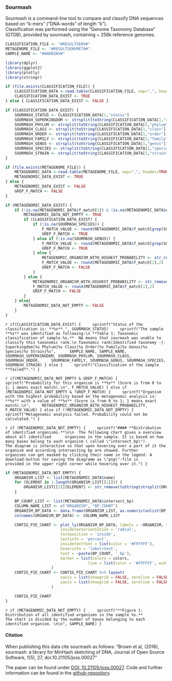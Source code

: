 ### Sourmash

Sourmash is a command-line tool to compare and classify DNA sequences based on "k-mers" ("DNA-words" of length "k").  
Classification was performed using the "Genome Taxonomy Database" (GTDB), provided by sourmash, containing ~ 258k reference genomes.

```r
CLASSIFICATION_FILE <- "#RESULTSENV#"
METAGENOME_FILE <- "#RESULTSENVMETA#"
SAMPLE_NAME <- "#NAMEENV#"

library(dplyr)
library(ggplot2)
library(plotly)
library(stringr)

if (file.exists(CLASSIFICATION_FILE)) {
	CLASSIFICATION_DATA <-read.table(CLASSIFICATION_FILE, sep=",", header=TRUE, na.strings = c("", "NA"))
	CLASSIFICATION_DATA_EXIST <- TRUE
} else { CLASSIFICATION_DATA_EXIST <- FALSE }

if (CLASSIFICATION_DATA_EXIST) {
	SOURMASH_STATUS <- CLASSIFICATION_DATA[1,"status"]
	SOURMASH_SUPERKINGDOM <- strsplit(toString(CLASSIFICATION_DATA[1,"superkingdom"]), '__')[[1]][2]
	SOURMASH_PHYLUM <- strsplit(toString(CLASSIFICATION_DATA[1,"phylum"]), '__')[[1]][2]
	SOURMASH_CLASS <- strsplit(toString(CLASSIFICATION_DATA[1,"class"]), '__')[[1]][2]
	SOURMASH_ORDER <- strsplit(toString(CLASSIFICATION_DATA[1,"order"]), '__')[[1]][2]
	SOURMASH_FAMILY <- strsplit(toString(CLASSIFICATION_DATA[1,"family"]), '__')[[1]][2]
	SOURMASH_GENUS <- strsplit(toString(CLASSIFICATION_DATA[1,"genus"]), '__')[[1]][2]
	SOURMASH_SPECIES <- strsplit(toString(CLASSIFICATION_DATA[1,"species"]), '__')[[1]][2]
	SOURMASH_STRAIN <- strsplit(toString(CLASSIFICATION_DATA[1,"strain"]), '__')[[1]][2]
}

if (file.exists(METAGENOME_FILE)) {
	METAGENOMIC_DATA <-read.table(METAGENOME_FILE, sep=",", header=TRUE, na.strings = c("", "NA"))
	METAGENOMIC_DATA_EXIST <- TRUE
} else {
	METAGENOMIC_DATA_EXIST <- FALSE
	GREP_F_MATCH <- FALSE
}

if (METAGENOMIC_DATA_EXIST) {
	if (!is.na(METAGENOMIC_DATA$f_match[1]) & !is.na(METAGENOMIC_DATA$name[1])) {
		METAGENOMIC_DATA_NOT_EMPTY <- TRUE
		if (CLASSIFICATION_DATA_EXIST) {
			if (!is.na(SOURMASH_SPECIES)) {
    			F_MATCH_VALUE <- round(METAGENOMIC_DATA$f_match[grep(SOURMASH_SPECIES, METAGENOMIC_DATA$name)],2)
    			GREP_F_MATCH <- TRUE
    		} else if (!is.na(SOURMASH_GENUS)) {
    			F_MATCH_VALUE <- round(METAGENOMIC_DATA$f_match[grep(SOURMASH_GENUS, METAGENOMIC_DATA$name)],2)
    			GREP_F_MATCH <- TRUE
    		} else {
				METAGENOMIC_ORGANISM_WITH_HIGHEST_PROBABILITY <- str_remove(toString(strsplit(toString(METAGENOMIC_DATA$name[1]), ' ',)[[1]][2:3]), ',')
				F_MATCH_VALUE <- round(METAGENOMIC_DATA$f_match[1],2)
				GREP_F_MATCH <- FALSE
    		}
		} else {
			METAGENOMIC_ORGANISM_WITH_HIGHEST_PROBABILITY <- str_remove(toString(strsplit(toString(METAGENOMIC_DATA$name[1]), ' ',)[[1]][2:3]), ',')
			F_MATCH_VALUE <- round(METAGENOMIC_DATA$f_match[1],2)
			GREP_F_MATCH <- FALSE
  		}
	} else{
		METAGENOMIC_DATA_NOT_EMPTY <- FALSE
	}
}
```

`r if(CLASSIFICATION_DATA_EXIST) {
	sprintf("Status of the classification is: **%s**.", SOURMASH_STATUS)
	sprintf("The sample **%s** was identified as following:\n
**Table 1: Taxonomic classification of sample %s.**  NA means that sourmash was unable to classify this taxonomic rank.\n
Taxonomic rank|Identified taxonomy
-|-
Superkingdom|%s
Phylum|%s
Class|%s
Order|%s
Family|%s
Genus|%s
Species|%s
Strain|%s", 
	SAMPLE_NAME, SAMPLE_NAME, SOURMASH_SUPERKINGDOM, SOURMASH_PHYLUM, SOURMASH_CLASS, SOURMASH_ORDER,
	SOURMASH_FAMILY, SOURMASH_GENUS, SOURMASH_SPECIES, SOURMASH_STRAIN)
} else {
	sprintf("Classification of the sample **failed**.")
}`

`r if(METAGENOMIC_DATA_NOT_EMPTY & GREP_F_MATCH) {
	sprintf("Probability for this organism is **%s** (Score is from 0 to 1; 1 means exact match).\n", F_MATCH_VALUE)
} else if (METAGENOMIC_DATA_NOT_EMPTY & !GREP_F_MATCH) {
	sprintf("Organism with the highest probability based on the metagenomic analysis is: **%s** with a value of **%s** (Score is from 0 to 1; 1 means exact match).\n",
	METAGENOMIC_ORGANISM_WITH_HIGHEST_PROBABILITY, F_MATCH_VALUE)
} else if (!METAGENOMIC_DATA_NOT_EMPTY) {
	sprintf("Metagenomic analysis failed. Probability could not be calculated.")
}`

`r if (METAGENOMIC_DATA_NOT_EMPTY) {
	sprintf("#### **Distribution of identified organisms.**\n\n  The following chart gives a overview about all identified 
	organisms in the sample. It is based on how many bases belong to each organism ( called \"intersect_bp\").  
	The diagram is interactive so that upon hovering over a part of it the organism and according intersecting bp are showed. Further 
	organisms can get masked by clicking their name in the legend. A download-button for saving the diagramm as \"png\"-file is 
	provided in the upper right corner while hovering over it.")
}`

```r
if (METAGENOMIC_DATA_NOT_EMPTY) {
	ORGANISM_LIST <- list(METAGENOMIC_DATA$name)
	for (ELEMENT in 1:length(ORGANISM_LIST[[1]])) {
		ORGANISM_LIST[[1]][ELEMENT] <- str_remove(toString(strsplit(ORGANISM_LIST[[1]][ELEMENT], ' ')[[1]][2:3]), ',')
	}

	BP_COUNT_LIST <- list(METAGENOMIC_DATA$intersect_bp)
	COLUMN_NAME_LIST <- c("ORGANISM", "BP_COUNT")
	ORGANISM_BP_DATA <- data.frame(ORGANISM_LIST, as.numeric(unlist(BP_COUNT_LIST)))
	colnames(ORGANISM_BP_DATA) <- COLUMN_NAME_LIST

	CONTIG_PIE_CHART <- plot_ly(ORGANISM_BP_DATA, labels = ~ORGANISM, values = ~BP_COUNT, type = 'pie',
                		insidetextorientation = 'radial',
                		textposition = 'inside',
                		textinfo = 'percent',
                		insidetextfont = list(color = '#FFFFFF'),
                		hoverinfo = 'label+text',
                		text = ~paste(BP_COUNT, ' bp'),
                		marker = list(colors = colors,
                              		line = list(color = '#FFFFFF', width = 1))
					)
	CONTIG_PIE_CHART <- CONTIG_PIE_CHART %>% layout(
          				xaxis = list(showgrid = FALSE, zeroline = FALSE, showticklabels = FALSE),
          				yaxis = list(showgrid = FALSE, zeroline = FALSE, showticklabels = FALSE)
					)

	CONTIG_PIE_CHART
}
```

`r if (METAGENOMIC_DATA_NOT_EMPTY) {
	sprintf("**Figure 1: Distribution of all identified organisms in the sample %s.**   
	    The chart is divided by the number of bases belonging to each identified organism. \n\n", SAMPLE_NAME)
}`

#### **Citation**

When publishing this data cite sourmash as follows:
"Brown et al, (2016), sourmash: a library for MinHash sketching of DNA,
Journal of Open Source Software, 1(5), 27, doi:10.21105/joss.00027"

The paper can be found under [DOI: 10.21105/joss.00027](https://www.doi.org/10.21105/joss.00027).
Code and further information can be found in the [github-repository](https://github.com/sourmash-bio/sourmash).